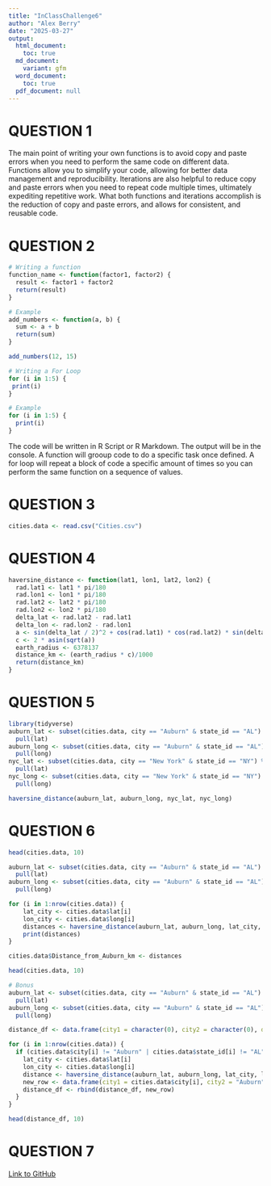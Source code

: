 ```yaml
---
title: "InClassChallenge6"
author: "Alex Berry"
date: "2025-03-27"
output:
  html_document:
    toc: true
  md_document:
    variant: gfm
  word_document:
    toc: true
  pdf_document: null
---
```


# QUESTION 1
The main point of writing your own functions is to avoid copy and paste errors when you need to perform the same code on different data. Functions allow you to simplify your code, allowing for better data management and reproducibility. Iterations are also helpful to reduce copy and paste errors when you need to repeat code multiple times, ultimately expediting repetitive work. What both functions and iterations accomplish is the reduction of copy and paste errors, and allows for consistent, and reusable code. 

# QUESTION 2
```r
# Writing a function
function_name <- function(factor1, factor2) {
  result <- factor1 + factor2
  return(result)
}
```

```r
# Example
add_numbers <- function(a, b) {
  sum <- a + b
  return(sum)
}

add_numbers(12, 15)
```

```r
# Writing a For Loop
for (i in 1:5) {
 print(i)
}
```

```r
# Example
for (i in 1:5) {
  print(i)
}
```

The code will be written in R Script or R Markdown. The output will be in the console. A function will grooup code to do a specific task once defined. A for loop will repeat a block of code a specific amount of times so you can perform the same function on a sequence of values.

# QUESTION 3
```r
cities.data <- read.csv("Cities.csv")
```

# QUESTION 4
```r
haversine_distance <- function(lat1, lon1, lat2, lon2) {
  rad.lat1 <- lat1 * pi/180
  rad.lon1 <- lon1 * pi/180
  rad.lat2 <- lat2 * pi/180
  rad.lon2 <- lon2 * pi/180
  delta_lat <- rad.lat2 - rad.lat1
  delta_lon <- rad.lon2 - rad.lon1
  a <- sin(delta_lat / 2)^2 + cos(rad.lat1) * cos(rad.lat2) * sin(delta_lon / 2)^2
  c <- 2 * asin(sqrt(a)) 
  earth_radius <- 6378137
  distance_km <- (earth_radius * c)/1000
  return(distance_km)
}
```

# QUESTION 5
```r
library(tidyverse)
auburn_lat <- subset(cities.data, city == "Auburn" & state_id == "AL") %>%
  pull(lat)
auburn_long <- subset(cities.data, city == "Auburn" & state_id == "AL") %>%
  pull(long)
nyc_lat <- subset(cities.data, city == "New York" & state_id == "NY") %>%
  pull(lat)
nyc_long <- subset(cities.data, city == "New York" & state_id == "NY") %>%
  pull(long)

haversine_distance(auburn_lat, auburn_long, nyc_lat, nyc_long)
```

# QUESTION 6
```r
head(cities.data, 10)

auburn_lat <- subset(cities.data, city == "Auburn" & state_id == "AL") %>%
  pull(lat)
auburn_long <- subset(cities.data, city == "Auburn" & state_id == "AL") %>%
  pull(long)

for (i in 1:nrow(cities.data)) {
    lat_city <- cities.data$lat[i]
    lon_city <- cities.data$long[i]
    distances <- haversine_distance(auburn_lat, auburn_long, lat_city, lon_city)
    print(distances)
}

cities.data$Distance_from_Auburn_km <- distances

head(cities.data, 10)

# Bonus
auburn_lat <- subset(cities.data, city == "Auburn" & state_id == "AL") %>%
  pull(lat)
auburn_long <- subset(cities.data, city == "Auburn" & state_id == "AL") %>%
  pull(long)

distance_df <- data.frame(city1 = character(0), city2 = character(0), distance_km = numeric(0))

for (i in 1:nrow(cities.data)) {
  if (cities.data$city[i] != "Auburn" | cities.data$state_id[i] != "AL") {
    lat_city <- cities.data$lat[i]
    lon_city <- cities.data$long[i]
    distance <- haversine_distance(auburn_lat, auburn_long, lat_city, lon_city)
    new_row <- data.frame(city1 = cities.data$city[i], city2 = "Auburn", distance_km = distance)
    distance_df <- rbind(distance_df, new_row)
  }
}

head(distance_df, 10)
```

# QUESTION 7
[Link to GitHub](https://github.com/alexberry8/In-Class-Coding-Challenges)





